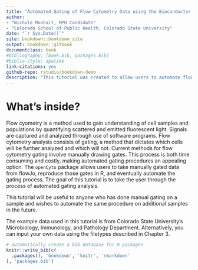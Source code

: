 ```yaml
--- 
title: "Automated Gating of Flow Cytometry Data using the Bioconductor `openCyto` Framework"
author: 
- "Nichole Monhait, MPH Candidate"
- "Colorado School of Public Health, Colorado State University"    
date: "`r Sys.Date()`"
site: bookdown::bookdown_site
output: bookdown::gitbook
documentclass: book
#bibliography: [book.bib, packages.bib]
#biblio-style: apalike
link-citations: yes
github-repo: rstudio/bookdown-demo
description: "This tutorial was created to allow users to automate flow cytometry analysis in R using the `openCyto` package. The tutorial includes steps to complete automation from a flowJo Workspace file. Full details on tutorial contents are included in the following chapters."
---
```


# What's inside?  

Flow cyometry is a method used to gain understanding of cell samples and populations by quantifying scattered and emitted fluorescent light. Signals are captured and analyzed through use of software programs. Flow cytometry analysis consists of gating, a method that dictates which cells will be further analyzed and which will not. Current methods for flow cytometry gating involve manually drawing gates. This process is both time consuming and costly, making automated gating procedures an appealing option. The `openCyto` package allows users to take manually gated data from flowJo, reproduce those gates in R, and eventually automate the gating process. The goal of this tutorial is to take the user through the process of automated gating analysis.  

This tutorial will be useful to anyone who has done manual gating on a sample and wishes to automate the same procedure on additional samples in the future. 

The example data used in this tutorial is from Colorado State University's Microbiology, Immunology, and Pathology Department. Alternatively, you can input your own data using the filetypes described in Chapter 3.  


```r
# automatically create a bib database for R packages
knitr::write_bib(c(
  .packages(), 'bookdown', 'knitr', 'rmarkdown'
), 'packages.bib')
```
